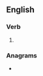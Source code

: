 ==English==

===Verb===
{{head|en|present participle}}

# {{present participle of|cause|lang=en|nocat=1}}

===Anagrams===
* {{anagrams|en|saucing}}